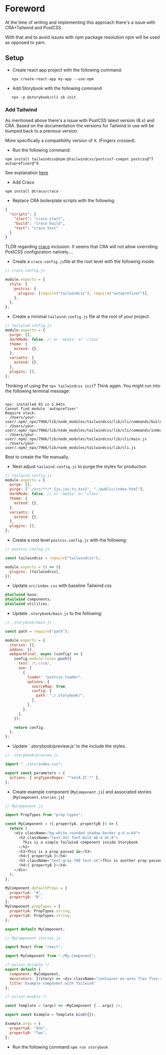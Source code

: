 
<Meta title="How to plug Tailwind into CRA and Storybook" />

# Foreword

At the time of writing and implementing this approach there's a issue with CRA+Tailwind and PostCSS.

With that and to avoid issues with npm package resolution npm will be used as opposed to yarn.

## Setup

- Create react app project with the following command:

```shell
   npx create-react-app my-app --use-npm
```

- Add Storybook with the following command

```shell
   npx -p @storybook/cli sb init
```

### Add Tailwind

As mentioned above there's a issue with PostCSS latest version (8.x) and CRA. Based on the documentation the versions for Tailwind in use will be bumped back to a previous version.

More specifically a compatibility version of it. (Fingers crossed).

- Run the following command:

```shell
npm install tailwindcss@npm:@tailwindcss/postcss7-compat postcss@^7 autoprefixer@^9
```

See explanation [here](https://tailwindcss.com/docs/installation#post-css-7-compatibility-build)

- Add Craco

```shell
npm install @craco/craco
```

- Replace CRA boilerplate scripts with the following:

```json
{
  "scripts": {
    "start": "craco start",
    "build": "craco build",
    "test": "craco test"
  }
}
```

TLDR regarding [craco](https://github.com/gsoft-inc/craco) inclusion. It seems that CRA will not allow overriding PostCSS configuration natively....

- Create a `craco.config.js`file at the root level with the following inside:

```js
// craco.config.js

module.exports = {
  style: {
    postcss: {
      plugins: [require("tailwindcss"), require("autoprefixer")],
    },
  },
};
```

- Create a minimal `tailwind.config.js` file at the root of your project:

```js
// tailwind.config.js
module.exports = {
  purge: [],
  darkMode: false, // or 'media' or 'class'
  theme: {
    extend: {},
  },
  variants: {
    extend: {},
  },
  plugins: [],
};
```

Thinking of using the `npx tailwindcss init`? Think again. You might run into the following terminal message:

```shell

npx: installed 83 in 5.642s
Cannot find module 'autoprefixer'
Require stack:
- /Users/your-user/.npm/_npx/7966/lib/node_modules/tailwindcss/lib/cli/commands/build.js
- /Users/your-user/.npm/_npx/7966/lib/node_modules/tailwindcss/lib/cli/commands/index.js
- /Users/your-user/.npm/_npx/7966/lib/node_modules/tailwindcss/lib/cli/main.js
- /Users/your-user/.npm/_npx/7966/lib/node_modules/tailwindcss/lib/cli.js

```

Best to create the file manually.

- Next adjust `tailwind.config.js` to purge the styles for production

```js
// tailwind.config.js
module.exports = {
  purge: [],
  purge: ["./src/**/*.{js,jsx,ts,tsx}", "./public/index.html"],
  darkMode: false, // or 'media' or 'class'
  theme: {
    extend: {},
  },
  variants: {
    extend: {},
  },
  plugins: [],
};
```

- Create a root level `postcss.config.js` with the following:

```js
// postcss.config.js

const tailwindcss = require("tailwindcss");

module.exports = () => ({
  plugins: [tailwindcss],
});
```

- Update `src/index.css` with baseline Tailwind css

```css
@tailwind base;
@tailwind components;
@tailwind utilities;
```

- Update `.storybook/main.js` to the following:

```js
// .storybook/main.js

const path = require("path");

module.exports = {
  stories: [],
  addons: [],
  webpackFinal: async (config) => {
    config.module.rules.push({
      test: /\.css$/,
      use: [
        {
          loader: "postcss-loader",
          options: {
            sourceMap: true,
            config: {
              path: "./.storybook/",
            },
          },
        },
      ],
    });

    return config;
  },
};

```

- Update `.storybook/preview.js' to the include the styles.

```js
// .storybook/preview.js

import "../src/index.css";

export const parameters = {
  actions: { argTypesRegex: "^on[A-Z].*" },
};
```

- Create example component (`MyComponent.js`) and associated stories (`MyComponent.stories.js`)

```js
// MyComponent.js

import PropTypes from "prop-types";

const MyComponent = ({ propertyA, propertyB }) => {
  return (
    <div className="bg-white rounded shadow border p-6 w-64">
      <h2 className="text-3xl font-bold mb-4 mt-0">
        This is a simple Tailwind component inside Storybook
      </h2>
      <h3>This is a prop passed in</h3>
      <h4>{ propertyA }</h4>
      <h3 className="text-gray-700 text-sm">This is another prop passed in</h3>
      <h4>{ propertyB }</h4>
    </div>
  );
};

MyComponent.defaultProps = {
  propertyA: "A",
  propertyB: "B",
};
MyComponent.propTypes = {
  propertyA: PropTypes.string,
  propertyB: PropTypes.string,
};

export default MyComponent;
```

```js
// MyComponent.stories.js

import React from "react";

import MyComponent from "./My-Component";

/* eslint-disable */
export default {
  component: MyComponent,
  decorators: [(story) => <div className="container mx-auto flex flex-row">{story()}</div>],
  title:'Example component with Tailwind'
};

/* eslint-enable */

const Template = (args) => <MyComponent {...args} />;

export const Example = Template.bind({});

Example.args = {
  propertyA: "One",
  propertyB: "Two",
};
```

- Run the following command `npm run storybook`